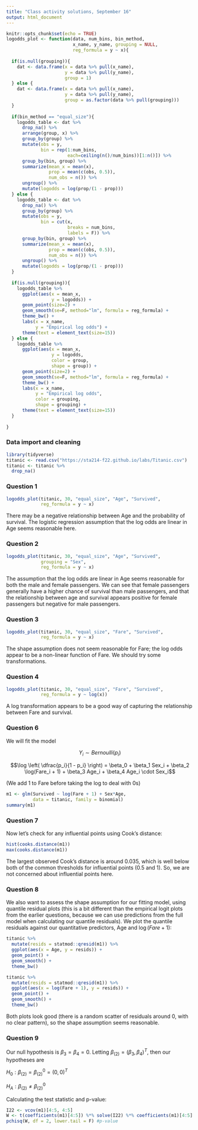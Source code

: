 ```yaml
---
title: "Class activity solutions, September 16"
output: html_document
---
```


```r
knitr::opts_chunk$set(echo = TRUE)
logodds_plot <- function(data, num_bins, bin_method,
                         x_name, y_name, grouping = NULL, 
                         reg_formula = y ~ x){
  
  if(is.null(grouping)){
    dat <- data.frame(x = data %>% pull(x_name), 
                      y = data %>% pull(y_name),
                      group = 1)
  } else {
    dat <- data.frame(x = data %>% pull(x_name), 
                      y = data %>% pull(y_name),
                      group = as.factor(data %>% pull(grouping)))
  }
  
  if(bin_method == "equal_size"){
    logodds_table <- dat %>%
      drop_na() %>%
      arrange(group, x) %>%
      group_by(group) %>%
      mutate(obs = y,
             bin = rep(1:num_bins,
                       each=ceiling(n()/num_bins))[1:n()]) %>%
      group_by(bin, group) %>%
      summarize(mean_x = mean(x),
                prop = mean(c(obs, 0.5)),
                num_obs = n()) %>%
      ungroup() %>%
      mutate(logodds = log(prop/(1 - prop)))
  } else {
    logodds_table <- dat %>%
      drop_na() %>%
      group_by(group) %>%
      mutate(obs = y,
             bin = cut(x, 
                       breaks = num_bins,
                       labels = F)) %>%
      group_by(bin, group) %>%
      summarize(mean_x = mean(x),
                prop = mean(c(obs, 0.5)),
                num_obs = n()) %>%
      ungroup() %>%
      mutate(logodds = log(prop/(1 - prop)))
  }
  
  if(is.null(grouping)){
    logodds_table %>%
      ggplot(aes(x = mean_x,
                 y = logodds)) +
      geom_point(size=2) +
      geom_smooth(se=F, method="lm", formula = reg_formula) +
      theme_bw() +
      labs(x = x_name,
           y = "Empirical log odds") +
      theme(text = element_text(size=15))
  } else {
    logodds_table %>%
      ggplot(aes(x = mean_x,
                 y = logodds,
                 color = group,
                 shape = group)) +
      geom_point(size=2) +
      geom_smooth(se=F, method="lm", formula = reg_formula) +
      theme_bw() +
      labs(x = x_name,
           y = "Empirical log odds",
           color = grouping,
           shape = grouping) +
      theme(text = element_text(size=15))
  }
  
}
```

### Data import and cleaning

```r
library(tidyverse)
titanic <- read.csv("https://sta214-f22.github.io/labs/Titanic.csv")
titanic <- titanic %>%
  drop_na()
```

### Question 1

```r
logodds_plot(titanic, 30, "equal_size", "Age", "Survived",
             reg_formula = y ~ x)
```

There may be a negative relationship between Age and the probability of survival. The logistic regression assumption that the log odds are linear in Age seems reasonable here.

### Question 2

```r
logodds_plot(titanic, 30, "equal_size", "Age", "Survived", 
             grouping = "Sex",
             reg_formula = y ~ x)
```

The assumption that the log odds are linear in Age seems reasonable for both the male and female passengers. We can see that female passengers generally have a higher chance of survival than male passengers, and that the relationship between age and survival appears positive for female passengers but negative for male passengers.

### Question 3

```r
logodds_plot(titanic, 30, "equal_size", "Fare", "Survived",
             reg_formula = y ~ x)
```

The shape assumption does not seem reasonable for Fare; the log odds appear to be a non-linear function of Fare. We should try some transformations.

### Question 4

```r
logodds_plot(titanic, 30, "equal_size", "Fare", "Survived",
             reg_formula = y ~ log(x))
```

A log transformation appears to be a good way of capturing the relationship between Fare and survival.

### Question 6

We will fit the model

$$Y_i \sim Bernoulli(p_i)$$

$$\log \left( \dfrac{p_i}{1 - p_i} \right) = \beta_0 + \beta_1 Sex_i + \beta_2 \log(Fare_i + 1) + \beta_3 Age_i + \beta_4 Age_i \cdot Sex_i$$

(We add 1 to Fare before taking the log to deal with 0s)

```r
m1 <- glm(Survived ~ log(Fare + 1) + Sex*Age, 
          data = titanic, family = binomial)
summary(m1)
```

### Question 7

Now let's check for any influential points using Cook's distance:

```r
hist(cooks.distance(m1))
max(cooks.distance(m1))
```

The largest observed Cook's distance is around 0.035, which is well below both of the common thresholds for influential points (0.5 and 1). So, we are not concerned about influential points here.

### Question 8

We also want to assess the shape assumption for our fitting model, using quantile residual plots (this is a bit different than the empirical logit plots from the earlier questions, because we can use predictions from the full model when calculating our quantile residuals). We plot the quantile residuals against our quantitative predictors, Age and $\log(Fare + 1)$:

```r
titanic %>%
  mutate(resids = statmod::qresid(m1)) %>%
  ggplot(aes(x = Age, y = resids)) +
  geom_point() +
  geom_smooth() +
  theme_bw()
```

```r
titanic %>%
  mutate(resids = statmod::qresid(m1)) %>%
  ggplot(aes(x = log(Fare + 1), y = resids)) +
  geom_point() +
  geom_smooth() +
  theme_bw()
```

Both plots look good (there is a random scatter of residuals around 0, with no clear pattern), so the shape assumption seems reasonable.

### Question 9

Our null hypothesis is $\beta_3 = \beta_4 = 0$. Letting $\beta_{(2)} = (\beta_3, \beta_4)^T$, then our hypotheses are 

$H_0: \beta_{(2)} = \beta_{(2)}^0 = (0, 0)^T$

$H_A: \beta_{(2)} \neq \beta_{(2)}^0$

Calculating the test statistic and p-value:

```r
I22 <- vcov(m1)[4:5, 4:5]
W <- t(coefficients(m1)[4:5]) %*% solve(I22) %*% coefficients(m1)[4:5]
pchisq(W, df = 2, lower.tail = F) #p-value
```
